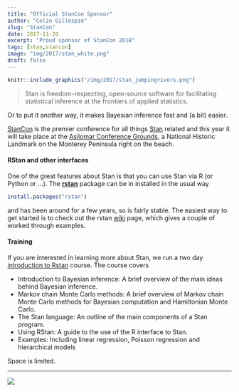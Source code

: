 ```yaml
---
title: "Official StanCon Sponsor"
author: "Colin Gillespie"
slug: "StanCon"
date: 2017-11-20
excerpt: "Proud sponsor of StanCon 2018"
tags: [stan,stancon]
image: "img/2017/stan_white.png"
draft: false
---
```


```r
knitr::include_graphics("/img/2017/stan_jumpingrivers.png") 
```

> Stan is freedom-respecting, open-source software for facilitating statistical inference at 
> the frontiers of applied statistics.

Or to put it another way, it makes Bayesian inference fast and (a bit) easier.

[StanCon](http://mc-stan.org/events/stancon2018/) is the premier conference for all things 
[Stan](http://mc-stan.org/) related and this year it will take place at the [Asilomar Conference Grounds](http://www.visitasilomar.com/), a National Historic Landmark on the Monterey Peninsula right on the beach.

#### RStan and other interfaces

One of the great features about Stan is that you can use Stan via R (or Python or ...). 
The [__rstan__](https://github.com/stan-dev/rstan/wiki/RStan-Getting-Started) package can be in installed in the usual
way
```r
install.packages("rstan")
```
and has been around for a few years, so is fairly stable.
The easiest way to get started is to check out the rstan [wiki](https://github.com/stan-dev/rstan/wiki/RStan-Getting-Started)
page, which gives a couple of worked through examples.

#### Training

If you are interested in learning more about Stan, we run a two day [introduction to Rstan](https://www.jumpingrivers.com/courses/13_introductions-to-bayesian-inference-using-rstan?utm_source=blog&utm_medium=link&utm_campaign=stancon2018)
course. The course covers

  * Introduction to Bayesian inference: A brief overview of the main ideas behind Bayesian inference.
  * Markov chain Monte Carlo methods: A brief overview of Markov chain Monte Carlo methods for Bayesian computation and Hamiltonian Monte Carlo.
  * The Stan language: An outline of the main components of a Stan program.
  * Using RStan: A guide to the use of the R interface to Stan.
  * Examples: Including linear regression, Poisson regression and hierarchical models

Space is limited.

---

[![](/img/logos/300_125.jpg)](https://www.jumpingrivers.com/?utm_source=blog&utm_medium=image&utm_campaign=stancon2018)


